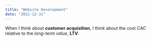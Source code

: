 ```yaml
---
title: "Website Development"
date: "2021-12-31"
---
```


When I think about **customer acquisition**, I think about the cost *CAC*
relative to the *long-term value*, **LTV**. 

